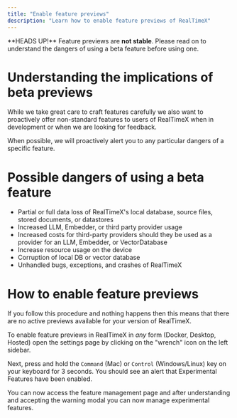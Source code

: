```yaml
---
title: "Enable feature previews"
description: "Learn how to enable feature previews of RealTimeX"
---
```



<Callout type="error" emoji="️‼️">
  **HEADS UP!** Feature previews are <b>not stable</b>. Please read on to
  understand the dangers of using a beta feature before using one.
</Callout>

# Understanding the implications of beta previews

While we take great care to craft features carefully we also want to proactively offer non-standard features to users of RealTimeX when in development or when we are looking for feedback.

When possible, we will proactively alert you to any particular dangers of a specific feature.

# Possible dangers of using a beta feature

- Partial or full data loss of RealTimeX's local database, source files, stored documents, or datastores
- Increased LLM, Embedder, or third party provider usage
- Increased costs for third-party providers should they be used as a provider for an LLM, Embedder, or VectorDatabase
- Increase resource usage on the device
- Corruption of local DB or vector database
- Unhandled bugs, exceptions, and crashes of RealTimeX

# How to enable feature previews

<Callout>
  If you follow this procedure and nothing happens then this means that there
  are no active previews available for your version of RealTimeX.
</Callout>

To enable feature previews in RealTimeX in _any_ form (Docker, Desktop, Hosted) open the settings page by clicking on the "wrench" icon on the left sidebar.

Next, press and hold the `Command` (Mac) or `Control` (Windows/Linux) key on your keyboard for 3 seconds. You should see an alert that Experimental Features have been enabled.

You can now access the feature management page and after understanding and accepting the warning modal you can now manage experimental features.
